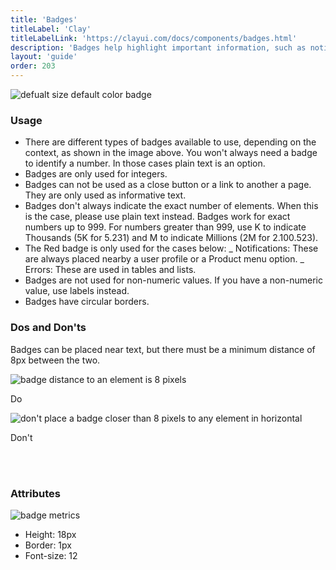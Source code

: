 ```yaml
---
title: 'Badges'
titleLabel: 'Clay'
titleLabelLink: 'https://clayui.com/docs/components/badges.html'
description: 'Badges help highlight important information, such as notifications or new and unread messages.'
layout: 'guide'
order: 203
---
```



![defualt size default color badge](/images/lexicon/Badges.png)


### Usage

-   There are different types of badges available to use, depending on the context, as shown in the image above. You won't always need a badge to identify a number. In those cases plain text is an option.
-   Badges are only used for integers.
-   Badges can not be used as a close button or a link to another a page. They are only used as informative text.
-   Badges don't always indicate the exact number of elements. When this is the case, please use plain text instead. Badges work for exact numbers up to 999. For numbers greater than 999, use K to indicate Thousands (5K for 5.231) and M to indicate Millions (2M for 2.100.523).
-   The Red badge is only used for the cases below:
    _ Notifications: These are always placed nearby a user profile or a Product menu option.
    _ Errors: These are used in tables and lists.
-   Badges are not used for non-numeric values. If you have a non-numeric value, use labels instead.
-   Badges have circular borders.

### Dos and Don'ts

Badges can be placed near text, but there must be a minimum distance of 8px between the two.



<Grid templateColumns="1fr 1fr" autoRows="auto" gap="2rem">
	<Grid.Item>
		<div class="image-container">
		<img
			src="/images/lexicon/BadgeDoDistance.png"
			alt="badge distance to an element is 8 pixels"
		/>
		</div>
		<p class="do">Do</p>
	</Grid.Item>
	<Grid.Item>
		<div class="image-container">
		<img
			src="/images/lexicon/BadgeDontDistance.png"
			alt="don't place a badge closer than 8 pixels to any element in horizontal"
		/>
		</div>
		<p class="dont">Don't</p>
	</Grid.Item>
</Grid>

<br/>
<br/>

### Attributes

![badge metrics](/images/lexicon/BadgesMetrics.png)

-   Height: 18px
-   Border: 1px
-   Font-size: 12
